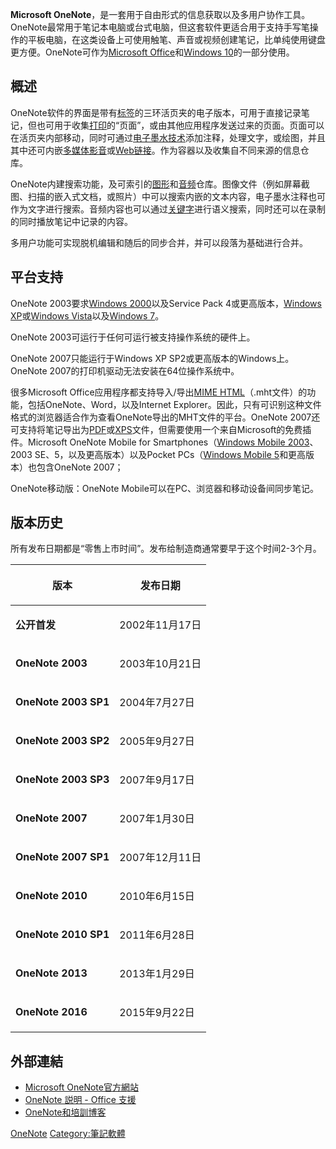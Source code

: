 {{多個問題|
{{update|time=2017-1-10}}
{{unreferenced|time=2018-05-19T04:48:44+00:00}}
}}
{{noteTA
|G1=IT
}}
{{Infobox Software
|name                   = Microsoft OneNote
|logo                   = Microsoft Office OneNote (2019–present).svg
|screenshot             = Microsoft OneNote 2013.png
|caption                = Microsoft OneNote 2013執行於[[Windows_8|Windows 8]]
|developer              = [[Microsoft|Microsoft]]
|released               = {{Start date and age|2003|11|19}}
|latest_release_version = 2016 (16.0.4300.1000)
|latest_release_date    = {{Release date and age|2015|9|22}}
|operating_system       = [[Microsoft_Windows|Microsoft Windows]]<br>[[macOS|macOS]]<br>[[Android|Android]]<br>[[IOS_(Apple)|iOS]]<br>[[Windows_Phone|Windows Phone]]
|genre                  = [[笔记软件|笔记软件]]
|license                = [[专有软件|专有]][[EULA|EULA]]
|website                = {{URL|https://www.onenote.com}}
}}

'''Microsoft OneNote'''，是一套用于自由形式的信息获取以及多用户协作工具。OneNote最常用于笔记本电脑或台式电脑，但这套软件更适合用于支持手写笔操作的平板电脑，在这类设备上可使用触笔、声音或视频创建笔记，比单纯使用键盘更方便。OneNote可作为[[Microsoft_Office|Microsoft Office]]和[[Windows_10|Windows 10]]的一部分使用。

== 概述 ==
OneNote软件的界面是带有[[标签|标签]]的三环活页夹的电子版本，可用于直接记录笔记，但也可用于收集[[打印|打印]]的“页面”，或由其他应用程序发送过来的页面。页面可以在活页夹内部移动，同时可通过[[电子墨水技术|电子墨水技术]]添加注释，处理文字，或绘图，并且其中还可内嵌[[视频|多媒体影音]]或[[超链接|Web链接]]。作为容器以及收集自不同来源的信息仓库。

OneNote内建搜索功能，及可索引的[[图形|图形]]和[[音频|音频]]仓库。图像文件（例如屏幕截图、扫描的嵌入式文档，或照片）中可以搜索内嵌的文本内容，电子墨水注释也可作为文字进行搜索。音频内容也可以通过[[关键字|关键字]]进行语义搜索，同时还可以在录制的同时播放笔记中记录的内容。

多用户功能可实现脱机编辑和随后的同步合并，并可以段落为基础进行合并。

== 平台支持 ==
OneNote 2003要求[[Windows_2000|Windows 2000]]以及Service Pack 4或更高版本，[[Windows_XP|Windows XP]]或[[Windows_Vista|Windows Vista]]以及[[Windows_7|Windows 7]]。 

OneNote 2003可运行于任何可运行被支持操作系统的硬件上。

OneNote 2007只能运行于Windows XP SP2或更高版本的Windows上。OneNote 2007的打印机驱动无法安装在64位操作系统中。

很多Microsoft Office应用程序都支持导入/导出[[MHTML|MIME HTML]]（.mht文件）的功能，包括OneNote、Word，以及Internet Explorer。因此，只有可识别这种文件格式的浏览器适合作为查看OneNote导出的MHT文件的平台。OneNote 2007还可支持将笔记导出为[[PDF|PDF]]或[[XML纸张规范|XPS]]文件，但需要使用一个来自Microsoft的免费插件。Microsoft OneNote Mobile for Smartphones（[[Windows_Mobile_2003|Windows Mobile 2003]]、2003 SE、5，以及更高版本）以及Pocket PCs（[[Windows_Mobile|Windows Mobile 5]]和更高版本）也包含OneNote 2007；

OneNote移动版：OneNote Mobile可以在PC、浏览器和移动设备间同步笔记。

== 版本历史 ==
所有发布日期都是“零售上市时间”。发布给制造商通常要早于这个时间2-3个月。

{|align="center" class="wikitable" 
! 版本 !! 发布日期
|-
|valign="top" |'''公开首发'''
|2002年11月17日
|-
|valign="top"|'''OneNote 2003'''
|2003年10月21日
|-
|valign="top"|'''OneNote 2003 SP1'''
|2004年7月27日
|-
|valign="top"|'''OneNote 2003 SP2'''
|2005年9月27日
|-
|valign="top"|'''OneNote 2003 SP3'''
|2007年9月17日
|-
|valign="top"|'''OneNote 2007'''
|2007年1月30日
|-
|valign="top"|'''OneNote 2007 SP1'''
|2007年12月11日
|-
|valign="top"|'''OneNote 2010'''
|2010年6月15日
|-
|valign="top"|'''OneNote 2010 SP1'''
|2011年6月28日
|-
|valign="top"|'''OneNote 2013'''
|2013年1月29日
|-
|valign="top"|'''OneNote 2016'''
|2015年9月22日
|}

== 外部連結 ==
* [https://www.onenote.com Microsoft OneNote官方網站] {{Wayback|url=https://www.onenote.com/ |date=20201207223716 }}
* [https://support.office.microsoft.com/onenote OneNote 説明 - Office 支援]
* [https://blogs.office.com/onenote/education/ OneNote和培訓博客] {{Wayback|url=https://blogs.office.com/onenote/education/ |date=20170428232826 }}

{{筆記類軟體}}
{{Microsoft Office}}
{{Microsoft Windows components}}

[[Category:Microsoft_Office|OneNote]]
[[Category:筆記軟體|Category:筆記軟體]]
